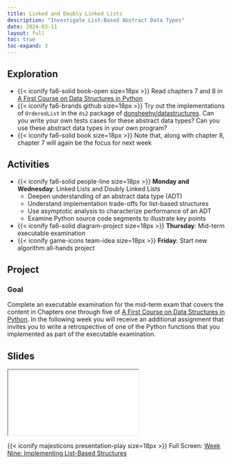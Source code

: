 ```yaml
---
title: Linked and Doubly Linked Lists
description: "Investigate List-Based Abstract Data Types"
date: 2024-03-11
layout: full
toc: true
toc-expand: 3
---
```


## Exploration

- {{< iconify fa6-solid book-open size=18px >}} Read chapters 7 and 8 in [A
First Course on Data Structures in
Python](https://donsheehy.github.io/datastructures/)
- {{< iconify fa6-brands github size=18px >}} Try out the implementations of
`OrderedList` in the `ds2` package of
[donsheehy/datastructures](https://github.com/donsheehy/datastructures/). Can
you write your own tests cases for these abstract data types? Can you use these
abstract data types in your own program?
- {{< iconify fa6-solid book size=18px >}} Note that, along with chapter 8,
chapter 7 will again be the focus for next week

## Activities

- {{< iconify fa6-solid people-line size=18px >}} **Monday and Wednesday**:
Linked Lists and Doubly Linked Lists
  - Deepen understanding of an abstract data type (ADT)
  - Understand implementation trade-offs for list-based structures
  - Use asymptotic analysis to characterize performance of an ADT
  - Examine Python source code segments to illustrate key points
- {{< iconify fa6-solid diagram-project size=18px >}} **Thursday**: Mid-term executable examination
- {{< iconify game-icons team-idea size=18px >}} **Friday**: Start new algorithm all-hands project

## Project

### Goal

Complete an executable examination for the mid-term exam that covers the content
in Chapters one through five of [A First Course on Data Structures in
Python](https://donsheehy.github.io/datastructures/). In the following week you
will receive an additional assignment that invites you to write a retrospective
of one of the Python functions that you implemented as part of the executable
examination.

## Slides

```{=html}
<iframe class="slide-deck" src="../../slides/weeknine/"></iframe>
```

{{< iconify majesticons presentation-play size=18px >}} Full Screen: [Week Nine: Implementing List-Based Structures](../../slides/weeknine/)
